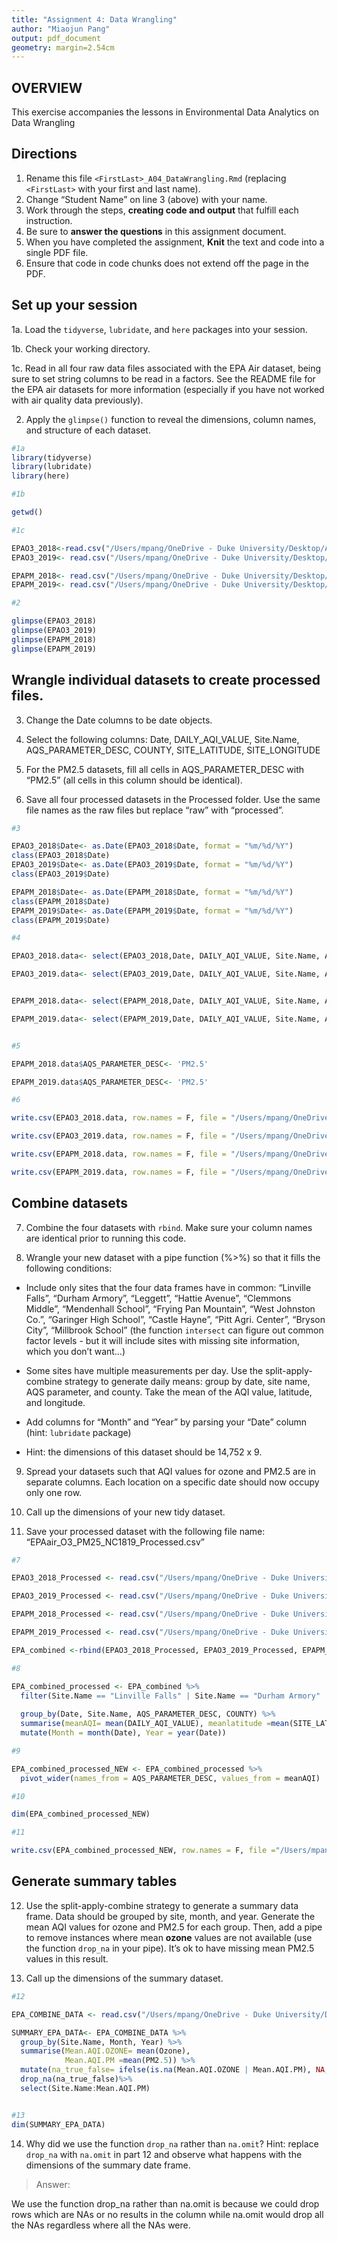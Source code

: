 ---
title: "Assignment 4: Data Wrangling"
author: "Miaojun Pang"
output: pdf_document
geometry: margin=2.54cm
---

## OVERVIEW

This exercise accompanies the lessons in Environmental Data Analytics on Data Wrangling 

## Directions

1. Rename this file `<FirstLast>_A04_DataWrangling.Rmd` (replacing `<FirstLast>` with your first and last name).
2. Change "Student Name" on line 3 (above) with your name.
3. Work through the steps, **creating code and output** that fulfill each instruction.
4. Be sure to **answer the questions** in this assignment document.
5. When you have completed the assignment, **Knit** the text and code into a single PDF file.
6. Ensure that code in code chunks does not extend off the page in the PDF.


## Set up your session 

1a. Load the `tidyverse`,  `lubridate`, and `here` packages into your session.

1b. Check your working directory.

1c. Read in all four raw data files associated with the EPA Air dataset, being sure to set string columns to be read in a factors. See the README file for the EPA air datasets for more information (especially if you have not worked with air quality data previously). 

2. Apply the `glimpse()` function to reveal the dimensions, column names, and structure of each dataset. 

```{r setup, message = FALSE}
#1a 
library(tidyverse)
library(lubridate)
library(here)

#1b 

getwd()

#1c 

EPAO3_2018<-read.csv("/Users/mpang/OneDrive - Duke University/Desktop/Assignments/EPAair_O3_NC2018_raw.csv")
EPAO3_2019<- read.csv("/Users/mpang/OneDrive - Duke University/Desktop/Assignments/EPAair_O3_NC2019_raw.csv")

EPAPM_2018<- read.csv("/Users/mpang/OneDrive - Duke University/Desktop/Assignments/EPAair_PM25_NC2018_raw.csv")
EPAPM_2019<- read.csv("/Users/mpang/OneDrive - Duke University/Desktop/Assignments/EPAair_PM25_NC2019_raw.csv")

#2 

glimpse(EPAO3_2018)
glimpse(EPAO3_2019)
glimpse(EPAPM_2018)
glimpse(EPAPM_2019)
```


## Wrangle individual datasets to create processed files.

3. Change the Date columns to be date objects.

4. Select the following columns: Date, DAILY_AQI_VALUE, Site.Name, AQS_PARAMETER_DESC, COUNTY, SITE_LATITUDE, SITE_LONGITUDE

5. For the PM2.5 datasets, fill all cells in AQS_PARAMETER_DESC with "PM2.5" (all cells in this column should be identical).

6. Save all four processed datasets in the Processed folder. Use the same file names as the raw files but replace "raw" with "processed".

```{r}
#3

EPAO3_2018$Date<- as.Date(EPAO3_2018$Date, format = "%m/%d/%Y")
class(EPAO3_2018$Date)
EPAO3_2019$Date<- as.Date(EPAO3_2019$Date, format = "%m/%d/%Y")
class(EPAO3_2019$Date)

EPAPM_2018$Date<- as.Date(EPAPM_2018$Date, format = "%m/%d/%Y")
class(EPAPM_2018$Date)
EPAPM_2019$Date<- as.Date(EPAPM_2019$Date, format = "%m/%d/%Y")
class(EPAPM_2019$Date)

#4

EPAO3_2018.data<- select(EPAO3_2018,Date, DAILY_AQI_VALUE, Site.Name, AQS_PARAMETER_DESC, COUNTY, SITE_LATITUDE, SITE_LONGITUDE)

EPAO3_2019.data<- select(EPAO3_2019,Date, DAILY_AQI_VALUE, Site.Name, AQS_PARAMETER_DESC, COUNTY, SITE_LATITUDE, SITE_LONGITUDE)


EPAPM_2018.data<- select(EPAPM_2018,Date, DAILY_AQI_VALUE, Site.Name, AQS_PARAMETER_DESC, COUNTY, SITE_LATITUDE, SITE_LONGITUDE)

EPAPM_2019.data<- select(EPAPM_2019,Date, DAILY_AQI_VALUE, Site.Name, AQS_PARAMETER_DESC, COUNTY, SITE_LATITUDE, SITE_LONGITUDE)


#5

EPAPM_2018.data$AQS_PARAMETER_DESC<- 'PM2.5'

EPAPM_2019.data$AQS_PARAMETER_DESC<- 'PM2.5'

#6

write.csv(EPAO3_2018.data, row.names = F, file = "/Users/mpang/OneDrive - Duke University/Desktop/Assignments/EPAair_O3_NC2018_processed.csv")

write.csv(EPAO3_2019.data, row.names = F, file = "/Users/mpang/OneDrive - Duke University/Desktop/Assignments/EPAair_O3_NC2019_processed.csv")

write.csv(EPAPM_2018.data, row.names = F, file = "/Users/mpang/OneDrive - Duke University/Desktop/Assignments/EPAair_PM25_NC2018_processed.csv")

write.csv(EPAPM_2019.data, row.names = F, file = "/Users/mpang/OneDrive - Duke University/Desktop/Assignments/EPAair_PM25_NC2019_processed.csv")
```


## Combine datasets

7. Combine the four datasets with `rbind`. Make sure your column names are identical prior to running this code.

8. Wrangle your new dataset with a pipe function (%>%) so that it fills the following conditions: 

  * Include only sites that the four data frames have in common: "Linville Falls", "Durham Armory", "Leggett", "Hattie Avenue", "Clemmons Middle", "Mendenhall School", "Frying Pan Mountain", "West Johnston Co.", "Garinger High School", "Castle Hayne", "Pitt Agri. Center", "Bryson City", "Millbrook School" (the function `intersect` can figure out common factor levels - but it will include sites with missing site information, which you don't want...) 

  * Some sites have multiple measurements per day. Use the split-apply-combine strategy to generate daily means: group by date, site name, AQS parameter, and county. Take the mean of the AQI value, latitude, and longitude.
  
  * Add columns for "Month" and "Year" by parsing your "Date" column (hint: `lubridate` package)
  
  * Hint: the dimensions of this dataset should be 14,752 x 9.

9. Spread your datasets such that AQI values for ozone and PM2.5 are in separate columns. Each location on a specific date should now occupy only one row.

10. Call up the dimensions of your new tidy dataset.

11. Save your processed dataset with the following file name: "EPAair_O3_PM25_NC1819_Processed.csv"

```{r}
#7 

EPAO3_2018_Processed <- read.csv("/Users/mpang/OneDrive - Duke University/Desktop/Assignments/EPAair_O3_NC2018_processed.csv")

EPAO3_2019_Processed <- read.csv("/Users/mpang/OneDrive - Duke University/Desktop/Assignments/EPAair_O3_NC2019_processed.csv")

EPAPM_2018_Processed <- read.csv("/Users/mpang/OneDrive - Duke University/Desktop/Assignments/EPAair_PM25_NC2018_processed.csv")

EPAPM_2019_Processed <- read.csv("/Users/mpang/OneDrive - Duke University/Desktop/Assignments/EPAair_PM25_NC2019_processed.csv")

EPA_combined <-rbind(EPAO3_2018_Processed, EPAO3_2019_Processed, EPAPM_2018_Processed, EPAPM_2019_Processed)

#8 

EPA_combined_processed <- EPA_combined %>%
  filter(Site.Name == "Linville Falls" | Site.Name == "Durham Armory" | Site.Name == "Leggett"| Site.Name == "Hattie Avenue" |Site.Name == "Clemmons Middle" |Site.Name == "Mendenhall School" |Site.Name == "Frying Pan Mountain"|Site.Name ==  "West Johnston Co."| Site.Name == "Garinger High School"| Site.Name == "Castle Hayne"|Site.Name == "Pitt Agri. Center"|Site.Name == "Bryson City"| Site.Name == "Millbrook School") %>%
  
  group_by(Date, Site.Name, AQS_PARAMETER_DESC, COUNTY) %>%       
  summarise(meanAQI= mean(DAILY_AQI_VALUE), meanlatitude =mean(SITE_LATITUDE), meanlongtitude = mean(SITE_LONGITUDE)) %>%
  mutate(Month = month(Date), Year = year(Date))                                                                                                                                                                

#9

EPA_combined_processed_NEW <- EPA_combined_processed %>%
  pivot_wider(names_from = AQS_PARAMETER_DESC, values_from = meanAQI)

#10

dim(EPA_combined_processed_NEW)

#11

write.csv(EPA_combined_processed_NEW, row.names = F, file ="/Users/mpang/OneDrive - Duke University/Desktop/Assignments/EPAair_O3_PM25_NC1819_Processed.csv")
```


## Generate summary tables

12. Use the split-apply-combine strategy to generate a summary data frame. Data should be grouped by site, month, and year. Generate the mean AQI values for ozone and PM2.5 for each group. Then, add a pipe to remove instances where mean **ozone** values are not available (use the function `drop_na` in your pipe). It's ok to have missing mean PM2.5 values in this result. 

13. Call up the dimensions of the summary dataset.

```{r}

#12

EPA_COMBINE_DATA <- read.csv("/Users/mpang/OneDrive - Duke University/Desktop/Assignments/EPAair_O3_PM25_NC1819_Processed.csv")

SUMMARY_EPA_DATA<- EPA_COMBINE_DATA %>%
  group_by(Site.Name, Month, Year) %>%
  summarise(Mean.AQI.OZONE= mean(Ozone),
            Mean.AQI.PM =mean(PM2.5)) %>%
  mutate(na_true_false= ifelse(is.na(Mean.AQI.OZONE | Mean.AQI.PM), NA, F)) %>%
  drop_na(na_true_false)%>%
  select(Site.Name:Mean.AQI.PM)


#13
dim(SUMMARY_EPA_DATA)

```

14. Why did we use the function `drop_na` rather than `na.omit`? Hint: replace `drop_na` with `na.omit` in part 12 and observe what happens with the dimensions of the summary date frame.

> Answer: 

We use the function drop_na rather than na.omit is because we could drop rows which are NAs or no results in the column while na.omit would drop all the NAs regardless where all the NAs were. 
